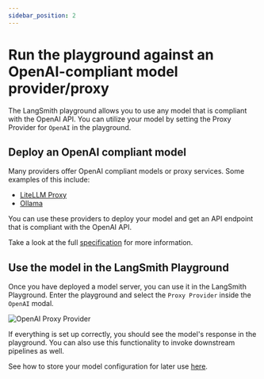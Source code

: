 ```yaml
---
sidebar_position: 2
---
```


# Run the playground against an OpenAI-compliant model provider/proxy

The LangSmith playground allows you to use any model that is compliant with the OpenAI API. You can utilize your model by setting the Proxy Provider for `OpenAI` in the playground.

## Deploy an OpenAI compliant model

Many providers offer OpenAI compliant models or proxy services. Some examples of this include:

- [LiteLLM Proxy](https://github.com/BerriAI/litellm?tab=readme-ov-file#quick-start-proxy---cli)
- [Ollama](https://ollama.com/)

You can use these providers to deploy your model and get an API endpoint that is compliant with the OpenAI API.

Take a look at the full [specification](https://platform.openai.com/docs/api-reference/chat) for more information.

## Use the model in the LangSmith Playground

Once you have deployed a model server, you can use it in the LangSmith Playground. Enter the playground and select the `Proxy Provider` inside the `OpenAI` modal.

![OpenAI Proxy Provider](./static/openai_proxy_provider.png)

If everything is set up correctly, you should see the model's response in the playground. You can also use this functionality to invoke downstream pipelines as well.

See how to store your model configuration for later use [here](./managing_model_configurations).
